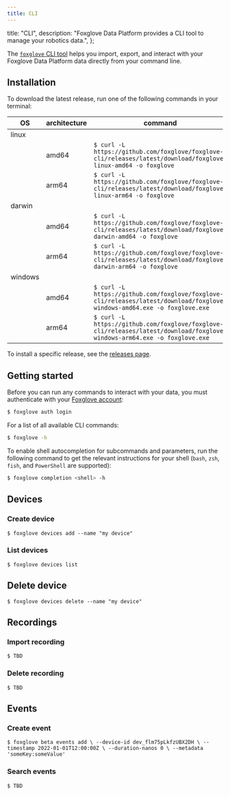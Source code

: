 ```yaml
---
title: CLI
---
```


  title: "CLI",
  description: "Foxglove Data Platform provides a CLI tool to manage your robotics data.",
};

The [`foxglove` CLI tool](https://github.com/foxglove/foxglove-cli) helps you import, export, and interact with your Foxglove Data Platform data directly from your command line.

## Installation

To download the latest release, run one of the following commands in your terminal:

| OS      | architecture | command                                                                                                                  |
| ------- | ------------ | ------------------------------------------------------------------------------------------------------------------------ |
| linux   |
|         | amd64        | `$ curl -L https://github.com/foxglove/foxglove-cli/releases/latest/download/foxglove-linux-amd64 -o foxglove`           |
|         | arm64        | `$ curl -L https://github.com/foxglove/foxglove-cli/releases/latest/download/foxglove-linux-arm64 -o foxglove`           |
| darwin  |
|         | amd64        | `$ curl -L https://github.com/foxglove/foxglove-cli/releases/latest/download/foxglove-darwin-amd64 -o foxglove`          |
|         | arm64        | `$ curl -L https://github.com/foxglove/foxglove-cli/releases/latest/download/foxglove-darwin-arm64 -o foxglove`          |
| windows |
|         | amd64        | `$ curl -L https://github.com/foxglove/foxglove-cli/releases/latest/download/foxglove-windows-amd64.exe -o foxglove.exe` |
|         | arm64        | `$ curl -L https://github.com/foxglove/foxglove-cli/releases/latest/download/foxglove-windows-arm64.exe -o foxglove.exe` |

To install a specific release, see the [releases page](https://github.com/foxglove/foxglove-cli/releases).

## Getting started

Before you can run any commands to interact with your data, you must authenticate with your [Foxglove account](/docs/data-platform/signing-in):

```bash
$ foxglove auth login
```

For a list of all available CLI commands:

```bash
$ foxglove -h
```

To enable shell autocompletion for subcommands and parameters, run the following command to get the relevant instructions for your shell (`bash`, `zsh`, `fish`, and `PowerShell` are supported):

```bash
$ foxglove completion <shell> -h
```

## Devices

### Create device

`$ foxglove devices add --name "my device"`

### List devices

`$ foxglove devices list`

## Delete device

`$ foxglove devices delete --name "my device"`

## Recordings

### Import recording

`$ TBD`

### Delete recording

`$ TBD`

## Events

### Create event

`$ foxglove beta events add \
  --device-id dev_flm75pLkfzUBX2DH \
  --timestamp 2022-01-01T12:00:00Z \
  --duration-nanos 0 \
  --metadata 'someKey:someValue'`

### Search events

`$ TBD`

